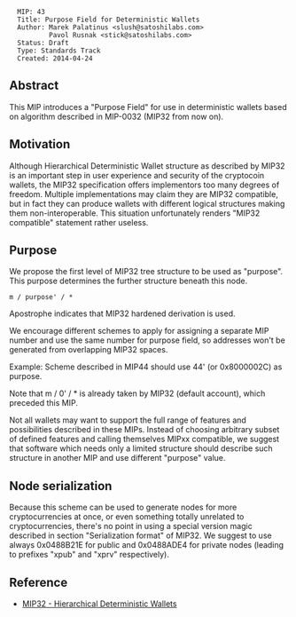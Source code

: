 <pre>
  MIP: 43
  Title: Purpose Field for Deterministic Wallets
  Author: Marek Palatinus <slush@satoshilabs.com>
          Pavol Rusnak <stick@satoshilabs.com>
  Status: Draft
  Type: Standards Track
  Created: 2014-04-24
</pre>

==Abstract==

This MIP introduces a "Purpose Field" for use in deterministic wallets
based on algorithm described in MIP-0032 (MIP32 from now on).

==Motivation==

Although Hierarchical Deterministic Wallet structure as described by MIP32
is an important step in user experience and security of the cryptocoin wallets,
the MIP32 specification offers implementors too many degrees of freedom.
Multiple implementations may claim they are MIP32 compatible, but in fact
they can produce wallets with different logical structures making them
non-interoperable. This situation unfortunately renders "MIP32 compatible"
statement rather useless.


==Purpose==

We propose the first level of MIP32 tree structure to be used as "purpose".
This purpose determines the further structure beneath this node.

<pre>
m / purpose' / *
</pre>

Apostrophe indicates that MIP32 hardened derivation is used.

We encourage different schemes to apply for assigning a separate MIP number
and use the same number for purpose field, so addresses won't be generated
from overlapping MIP32 spaces.

Example: Scheme described in MIP44 should use 44' (or 0x8000002C) as purpose.

Note that m / 0' / * is already taken by MIP32 (default account), which
preceded this MIP.

Not all wallets may want to support the full range of features and possibilities
described in these MIPs. Instead of choosing arbitrary subset of defined features
and calling themselves MIPxx compatible, we suggest that software which needs
only a limited structure should describe such structure in another MIP and use
different "purpose" value.


==Node serialization==

Because this scheme can be used to generate nodes for more cryptocurrencies
at once, or even something totally unrelated to cryptocurrencies, there's no
point in using a special version magic described in section "Serialization
format" of MIP32. We suggest to use always 0x0488B21E for public and 0x0488ADE4
for private nodes (leading to prefixes "xpub" and "xprv" respectively).

==Reference==

* [[mip-0032.mediawiki|MIP32 - Hierarchical Deterministic Wallets]]
